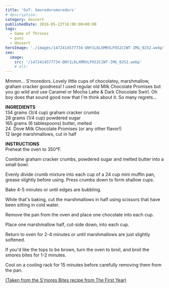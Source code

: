 ```yaml
---
title: 'GoT: Smoredorsmoredors'
# description:
category: dessert
publishedDate: 2016-05-22T16:00:00+00:00
tags:
  - Game of Thrones
  - puns
  - dessert
heroImage: './images/1472414577734-QNY1L6LXMRVLPXS2CIWT-IMG_0252.webp'
seo:
  image:
    src: '/1472414577734-QNY1L6LXMRVLPXS2CIWT-IMG_0252.webp'
    # alt:
---
```



<div class="sqs-html-content">
	<p>
		Mmmm... S'moredors. Lovely little cups of chocolatey, marshmallow, graham
		cracker goodness! I used regular old Milk Chocolate Promises but you go wild
		and use Caramel or Mocha Latte &amp; Dark Chocolate Swirl. Oh boy does that
		sound good now that I'm think about it. So many regrets...
	</p>
</div>
<div
	class="image-block-outer-wrapper layout-caption-hidden design-layout-inline"
	data-test="image-block-inline-outer-wrapper"
>
	<figure class="sqs-block-image-figure intrinsic">
		<div
			class="image-block-wrapper"
			data-animation-role="image"
			data-animation-override=""
		>
			<div class="sqs-image-shape-container-element has-aspect-ratio">
				<Picture
					src={ContentImage1}
					alt="s'moredors | sarah makes stuff"
				></Picture>
			</div>
		</div>
	</figure>
</div>
<div class="sqs-html-content">
	<p>
		<strong>INGREDIENTS</strong>
		<br />
		<span>134 grams (3/4 cup) graham cracker crumbs</span>
		<br />
		28 grams (1/4 cup) powdered sugar
		<br />
		165 grams (6 tablespoons) butter, melted
		<br />
		24  Dove Milk Chocolate Promises (or any other flavor!)
		<br />
		12 large marshmallows, cut in half
	</p>
	<p>
		<strong>INSTRUCTIONS</strong>
		<br />
		Preheat the oven to 350°F.
	</p>
	<p>
		Combine graham cracker crumbs, powdered sugar and melted butter into a small
		bowl.
	</p>
	<p>
		Evenly divide crumb mixture into each cup of a 24 cup mini muffin pan,
		grease slightly before using. Press crumbs down to form shallow cups.
	</p>
	<p>Bake 4-5 minutes or until edges are bubbling.</p>
	<p>
		While that's baking, cut the marshmallows in half using scissors that have
		been sitting in cold water.
	</p>
	<p>Remove the pan from the oven and place one chocolate into each cup.</p>
	<p>Place one marshmallow half, cut-side down, into each cup.</p>
	<p>
		Return to oven for 2-4 minutes or until marshmallows are just slightly
		softened.
	</p>
	<p>
		If you'd like the tops to be brown, turn the oven to broil, and broil the
		smores bites for 1-2 minutes.
	</p>
	<p>
		Cool on a cooling rack for 15 minutes before carefully removing them from
		the pan.
	</p>
	<p>
		<a target="_blank" href="http://thefirstyearblog.com/smores-bites/">
			(Taken from the S'mores Bites recipe from The First Year)
		</a>
	</p>
</div>
